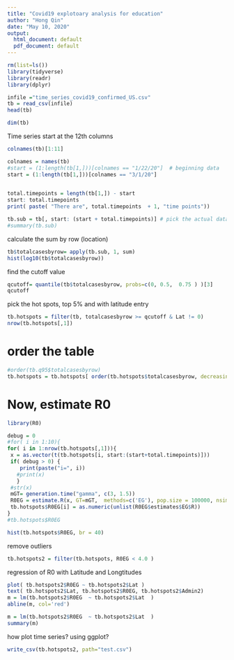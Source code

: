```yaml
---
title: "Covid19 explotoary analysis for education"
author: "Hong Qin"
date: "May 10, 2020"
output:
  html_document: default
  pdf_document: default
---
```



```r
rm(list=ls())
library(tidyverse)
library(readr)
library(dplyr)
```

```r
infile ="time_series_covid19_confirmed_US.csv"
tb = read_csv(infile)
head(tb)
```

```r
dim(tb)
```

Time series start at the 12th columns 
```r
colnames(tb)[1:11]
```

```r
colnames = names(tb)
#start = (1:length(tb[1,]))[colnames == "1/22/20"]  # beginning data
start = (1:length(tb[1,]))[colnames == "3/1/20"]
  
```

```r
total.timepoints = length(tb[1,]) - start
start: total.timepoints
print( paste( "There are", total.timepoints  + 1, "time points"))
```

```r
tb.sub = tb[, start: (start + total.timepoints)] # pick the actual data
#summary(tb.sub)
```

calculate the sum by row (location)
```r
tb$totalcasesbyrow= apply(tb.sub, 1, sum) 
hist(log10(tb$totalcasesbyrow))
```

find the cutoff value
```r
qcutoff= quantile(tb$totalcasesbyrow, probs=c(0, 0.5,  0.75 ) )[3]
qcutoff
```

pick the hot spots, top 5% and with latitude entry
```r
tb.hotspots = filter(tb, totalcasesbyrow >= qcutoff & Lat != 0) 
nrow(tb.hotspots[,1])
```

# order the table
```r
#order(tb.q95$totalcasesbyrow)
tb.hotspots = tb.hotspots[ order(tb.hotspots$totalcasesbyrow, decreasing = TRUE) , ]
```

# Now, estimate R0 
```r
library(R0)
```

```r
debug = 0
#for( i in 1:10){
for( i in 1:nrow(tb.hotspots[,1])){
 x = as.vector(t(tb.hotspots[i, start:(start+total.timepoints)])) 
 if( debug > 0) {
    print(paste("i=", i))
   #print(x) 
   }
 #str(x)
 mGT= generation.time("gamma", c(3, 1.5))
 R0EG = estimate.R(x, GT=mGT,  methods=c('EG'), pop.size = 100000, nsim=10 )
 tb.hotspots$R0EG[i] = as.numeric(unlist(R0EG$estimates$EG$R))
}
#tb.hotspots$R0EG
```


```r
hist(tb.hotspots$R0EG, br = 40)
```

 remove outliers
```r
tb.hotspots2 = filter(tb.hotspots, R0EG < 4.0 )
```

regression of R0 with Latitude and Longtitudes
```r
plot( tb.hotspots2$R0EG ~ tb.hotspots2$Lat )
text( tb.hotspots2$Lat, tb.hotspots2$R0EG, tb.hotspots2$Admin2)
m = lm(tb.hotspots2$R0EG  ~ tb.hotspots2$Lat  )
abline(m, col='red')
```

```r
m = lm(tb.hotspots2$R0EG  ~ tb.hotspots2$Lat  )
summary(m)
```

how plot time series? using ggplot? 
```r
write_csv(tb.hotspots2, path="test.csv")
```



